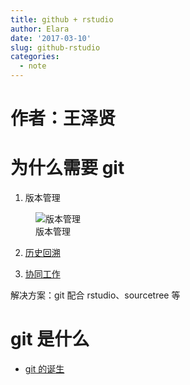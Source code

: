 ```yaml
---
title: github + rstudio
author: Elara
date: '2017-03-10'
slug: github-rstudio
categories:
  - note
---
```


# 作者：王泽贤

# 为什么需要 git

1. 版本管理

![版本管理](http://www.liaoxuefeng.com/files/attachments/0013848606651673ff1c83932d249118bf8fd5c58c15ca2000/0)

2. [历史回溯](https://github.com/elara7/R-in-SOE/commits/master)

3. [协同工作](https://github.com/rstudio/tensorflow/commits/master)

解决方案：git 配合 rstudio、sourcetree 等

# git 是什么

- [git 的诞生](http://www.liaoxuefeng.com/wiki/0013739516305929606dd18361248578c67b8067c8c017b000/00137402760310626208b4f695940a49e5348b689d095fc000])